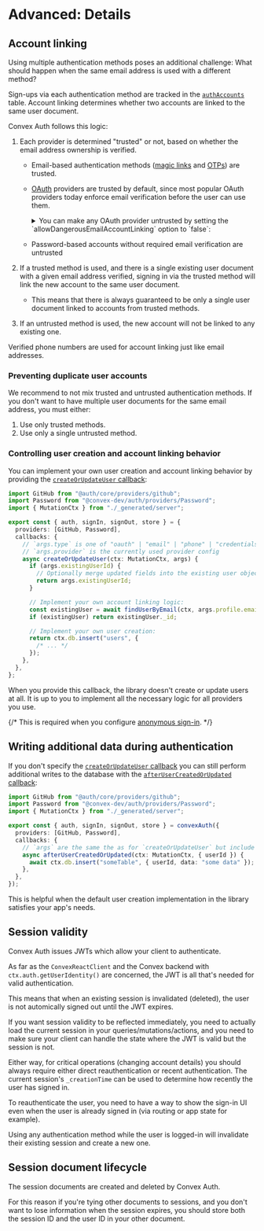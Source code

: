 
# Advanced: Details

## Account linking

Using multiple authentication methods poses an additional challenge: What should
happen when the same email address is used with a different method?

Sign-ups via each authentication method are tracked in the
[`authAccounts`](/api_reference/server#authaccounts) table. Account linking
determines whether two accounts are linked to the same user document.

Convex Auth follows this logic:

1.  Each provider is determined "trusted" or not, based on whether the email
    address ownership is verified.

    - Email-based authentication methods ([magic links](/config/email) and
      [OTPs](/config/otps)) are trusted.
    - [OAuth](/config/oauth) providers are trusted by default, since most
      popular OAuth providers today enforce email verification before the user
      can use them.

      <details>

      <summary>
        You can make any OAuth provider untrusted by setting the
        `allowDangerousEmailAccountLinking` option to `false`:
      </summary>

      ```ts filename="convex/auth.ts"
      import Resend from "@auth/core/providers/resend";
      import GitHub from "@auth/core/providers/github";
      import { convexAuth } from "@convex-dev/auth/server";

      export const { auth, signIn, signOut, store } = convexAuth({
        providers: [
          Resend,
          GitHub({ allowDangerousEmailAccountLinking: false }),
        ],
      });
      ```

      </details>

    - Password-based accounts without required email verification are untrusted

2.  If a trusted method is used, and there is a single existing user document
    with a given email address verified, signing in via the trusted method will
    link the new account to the same user document.
    - This means that there is always guaranteed to be only a single user
      document linked to accounts from trusted methods.
3.  If an untrusted method is used, the new account will not be linked to any
    existing one.

Verified phone numbers are used for account linking just like email addresses.

### Preventing duplicate user accounts

We recommend to not mix trusted and untrusted authentication methods. If you
don't want to have multiple user documents for the same email address, you must
either:

1. Use only trusted methods.
2. Use only a single untrusted method.

### Controlling user creation and account linking behavior

You can implement your own user creation and account linking behavior by
providing the
[`createOrUpdateUser` callback](/api_reference/server#callbackscreateorupdateuser):

```ts
import GitHub from "@auth/core/providers/github";
import Password from "@convex-dev/auth/providers/Password";
import { MutationCtx } from "./_generated/server";

export const { auth, signIn, signOut, store } = {
  providers: [GitHub, Password],
  callbacks: {
    // `args.type` is one of "oauth" | "email" | "phone" | "credentials" | "verification"
    // `args.provider` is the currently used provider config
    async createOrUpdateUser(ctx: MutationCtx, args) {
      if (args.existingUserId) {
        // Optionally merge updated fields into the existing user object here
        return args.existingUserId;
      }

      // Implement your own account linking logic:
      const existingUser = await findUserByEmail(ctx, args.profile.email);
      if (existingUser) return existingUser._id;

      // Implement your own user creation:
      return ctx.db.insert("users", {
        /* ... */
      });
    },
  },
};
```

When you provide this callback, the library doesn't create or update users at
all. It is up to you to implement all the necessary logic for all providers you
use.

{/* This is required when you configure [anonymous sign-in](/config/anonymous). */}

## Writing additional data during authentication

If you don't specify the
[`createOrUpdateUser` callback](#controlling-user-creation-and-account-linking-behavior)
you can still perform additional writes to the database with the
[`afterUserCreatedOrUpdated` callback](/api_reference/server#callbacksafterusercreatedorupdated):

```ts
import GitHub from "@auth/core/providers/github";
import Password from "@convex-dev/auth/providers/Password";
import { MutationCtx } from "./_generated/server";

export const { auth, signIn, signOut, store } = convexAuth({
  providers: [GitHub, Password],
  callbacks: {
    // `args` are the same the as for `createOrUpdateUser` but include `userId`
    async afterUserCreatedOrUpdated(ctx: MutationCtx, { userId }) {
      await ctx.db.insert("someTable", { userId, data: "some data" });
    },
  },
});
```

This is helpful when the default user creation implementation in the library
satisfies your app's needs.

## Session validity

Convex Auth issues JWTs which allow your client to authenticate.

As far as the `ConvexReactClient` and the Convex backend with
`ctx.auth.getUserIdentity()` are concerned, the JWT is all that's needed for
valid authentication.

This means that when an existing session is invalidated (deleted), the user is
not automically signed out until the JWT expires.

If you want session validity to be reflected immediately, you need to actually
load the current session in your queries/mutations/actions, and you need to make
sure your client can handle the state where the JWT is valid but the session is
not.

Either way, for critical operations (changing account details) you should always
require either direct reauthentication or recent authentication. The current
session's `_creationTime` can be used to determine how recently the user has
signed in.

<Aside title="Reauthentication">

To reauthenticate the user, you need to have a way to show the sign-in UI even
when the user is already signed in (via routing or app state for example).

Using any authentication method while the user is logged-in will invalidate
their existing session and create a new one.

</Aside>

## Session document lifecycle

The session documents are created and deleted by Convex Auth.

For this reason if you're tying other documents to sessions, and you don't want
to lose information when the session expires, you should store both the session
ID and the user ID in your other document.
